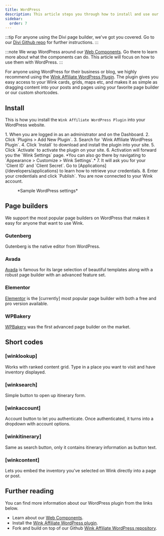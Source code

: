 ```yaml
---
title: WordPress
description: This article steps you through how to install and use our WordPress plugin.
sidebar:
  order: 7
---
```



:::tip
For anyone using the Divi page builder, we've got you covered. Go to our [Divi Github repo](https://github.com/wink-travel/affiliate-wordpress-divi-plugin) for further instructions.
:::

:::note
We wrap WordPress around our [Web Components](/developers/web-components). Go there to learn more about what the components can do. This article will focus on how to use them with WordPress.
:::

For anyone using WordPress for their business or blog, we highly recommend using the [Wink Affiliate WordPress Plugin](https://wordpress.org/plugins/wink2travel/). 
The plugin gives you easy access to your Wink cards, grids, maps etc, and makes it as simple as dragging content into your posts and pages using your favorite page builder or our custom shortcodes.

##  Install

This is how you install the `Wink Affiliate WordPress Plugin` into your WordPress website.

<Steps>
1. When you are logged in as an administrator and on the Dashboard.
2. Click `Plugins > Add New Plugin`.
3. Search for `Wink Affiliate WordPress Plugin`.
4. Click `Install` to download and install the plugin into your site.
5. Click `Activate` to activate the plugin on your site.
6. Activation will forward you the `Wink Settings` page. *You can also go there by navigating to `Appearance > Customize > Wink Settings`.*
7. It will ask you for your `Client ID` and `Client Secret`. Go to [Applications](/developers/applications) to learn how to retrieve your credentials.
8. Enter your credentials and click `Publish`. You are now connected to your Wink account.
</Steps>

<figure>
<CloudinaryImage 
      width="350"
      height="760"
      resize="scale"
      quality="best"
      alt="Wink Affiliate WordPress plugin settings"
      src="academy/wink-wordpress-plugin-settings" 
      errorImage="noimage_opaque_nyrtl0.png"
    />
    <figcaption>*Sample WordPress settings*</figcaption>
</figure>


## 

## Page builders

We support the most popular page builders on WordPress that makes it easy for anyone that want to use Wink.

### Gutenberg

Gutenberg is the native editor from WordPress.

### Avada

[Avada](https://avada.com) is famous for its large selection of beautiful templates along with a robust page builder with an advanced feature set.

### Elementor

[Elementor](https://elementor.com) is the [currently] most popular page builder with both a free and pro version available.

### WPBakery

[WPBakery](https://www.wpbakery.com) was the first advanced page builder on the market.

## Short codes

### [winklookup]

Works with ranked content grid. Type in a place you want to visit and have inventory displayed.

### [winksearch]

Simple button to open up itinerary form.

### [winkaccount]

Account button to let you authenticate. Once authenticated, it turns into a dropdown with account options.

### [winkitinerary]

Same as search button, only it contains itinerary information as button text.

### [winkcontent]

Lets you embed the inventory you've selected on Wink directly into a page or post.

## Further reading

You can find more information about our WordPress plugin from the links below.

- Learn about our [Web Components](/developers/web-components).
- Install the [Wink Affiliate WordPress plugin](https://wordpress.org/plugins/wink2travel/).
- Fork and build on top of our Github [Wink Affiliate WordPress repository](https://github.com/wink-travel/wink-wordpress-plugin).
